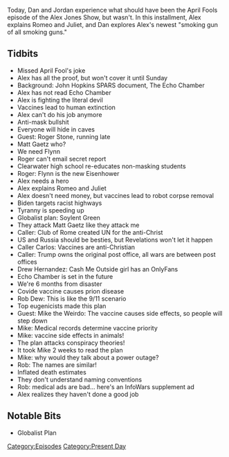 {{DEFAULTSORT:
    #_EPISODE_0546:April 1-3, 2021
}}{{Episode
    | title             = April 1-3, 2021
    | caption           = Listen to this episode on [https://knowledgefight.libsyn.com/546-april-1-3-2021 Libsyn] [https://open.spotify.com/episode/2bfqseOM8F83gnekxuH360 Spotify], Read the [[Transcript/546: April 1-3, 2021|Unofficial Transcript]]
    | episodeNumber     = 546
    | length            = 01:49:30
    | airDate           = April 5, 2021
    | coverageStartDate = April 1, 2021
    | coverageEndDate   = April 3, 2021
    | episodeType       = [[:Category:Present Day|Present Day]]
    | appearance        = [[Roger Stone]], [[Matt Gaetz]], [[Mike Flynn]], [[Drew Hernandez]], [[Rob Dew]], [[Mike the Weirdo]]
    | oocDrop           = The devil ain't cool, he don't get you the hot cheerleaders
    | previousEpisode   = [[545: March 30-31, 2021]]
    | nextEpisode       = [[547: April 8, 2021]]
}}

{{Stub}}

Today, Dan and Jordan experience what should have been the April Fools episode of the Alex Jones Show, but wasn't. In this installment, Alex explains Romeo and Juliet, and Dan explores Alex's newest "smoking gun of all smoking guns."

==Tidbits==

*Missed April Fool's joke
*Alex has all the proof, but won't cover it until Sunday
*Background: John Hopkins SPARS document, The Echo Chamber
*Alex has not read Echo Chamber
*Alex is fighting the literal devil
*Vaccines lead to human extinction
*Alex can't do his job anymore
*Anti-mask bullshit
*Everyone will hide in caves
*Guest: Roger Stone, running late
*Matt Gaetz who?
*We need Flynn
*Roger can't email secret report
*Clearwater high school re-educates non-masking students
*Roger: Flynn is the new Eisenhower
*Alex needs a hero
*Alex explains Romeo and Juliet
*Alex doesn't need money, but vaccines lead to robot corpse removal
*Biden targets racist highways
*Tyranny is speeding up
*Globalist plan: Soylent Green
*They attack Matt Gaetz like they attack me
*Caller: Club of Rome created UN for the anti-Christ
*US and Russia should be besties, but Revelations won't let it happen
*Caller Carlos: Vaccines are anti-Christian
*Caller: Trump owns the original post office, all wars are between post offices
*Drew Hernandez: Cash Me Outside girl has an OnlyFans
*Echo Chamber is set in the future
*We're 6 months from disaster
*Covide vaccine causes prion disease
*Rob Dew: This is like the 9/11 scenario
*Top eugenicists made this plan
*Guest: Mike the Weirdo: The vaccine causes side effects, so people will step down
*Mike: Medical records determine vaccine priority
*Mike: vaccine side effects in animals!
*The plan attacks conspiracy theories!
*It took Mike 2 weeks to read the plan
*Mike: why would they talk about a power outage?
*Rob: The names are similar!
*Inflated death estimates
*They don't understand naming conventions
*Rob: medical ads are bad... here's an InfoWars supplement ad
*Alex realizes they haven't done a good job

==Notable Bits==

*Globalist Plan

[[Category:Episodes]]
[[Category:Present Day]]
